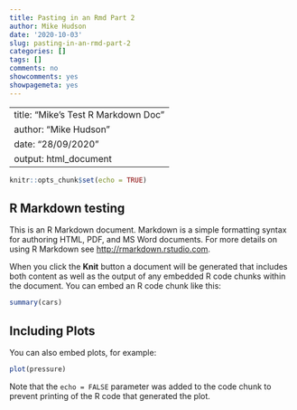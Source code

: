 ```yaml
---
title: Pasting in an Rmd Part 2
author: Mike Hudson
date: '2020-10-03'
slug: pasting-in-an-rmd-part-2
categories: []
tags: []
comments: no
showcomments: yes
showpagemeta: yes
---
```


---
title: "Mike's Test R Markdown Doc"
author: "Mike Hudson"
date: "28/09/2020"
output: html_document
---

```r
knitr::opts_chunk$set(echo = TRUE)
```

## R Markdown testing

This is an R Markdown document. Markdown is a simple formatting syntax for authoring HTML, PDF, and MS Word documents. For more details on using R Markdown see <http://rmarkdown.rstudio.com>.

When you click the **Knit** button a document will be generated that includes both content as well as the output of any embedded R code chunks within the document. You can embed an R code chunk like this:

```r
summary(cars)
```

## Including Plots

You can also embed plots, for example:

```r
plot(pressure)
```

Note that the `echo = FALSE` parameter was added to the code chunk to prevent printing of the R code that generated the plot.
